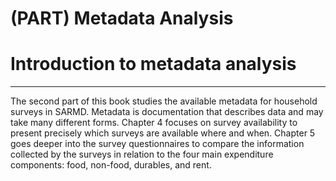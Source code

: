 # (PART) Metadata Analysis {-}

# Introduction to metadata analysis {#metadata .unnumbered}

***
The second part of this book studies the available metadata for household surveys in SARMD. Metadata is documentation that describes data and may take many different forms. Chapter 4 focuses on survey availability to present precisely which surveys are available where and when. Chapter 5 goes deeper into the survey questionnaires to compare the information collected by the surveys in relation to the four main expenditure components: food, non-food, durables, and rent. 

